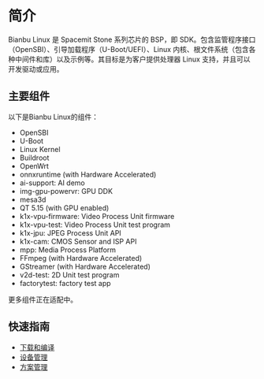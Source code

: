 

# 简介

Bianbu Linux 是 Spacemit Stone 系列芯片的 BSP，即 SDK。包含监管程序接口（OpenSBI）、引导加载程序（U-Boot/UEFI）、Linux 内核、根文件系统（包含各种中间件和库）以及示例等。其目标是为客户提供处理器 Linux 支持，并且可以开发驱动或应用。

## 主要组件

以下是Bianbu Linux的组件：

- OpenSBI
- U-Boot
- Linux Kernel
- Buildroot
- OpenWrt
- onnxruntime (with Hardware Accelerated)
- ai-support: AI demo
- img-gpu-powervr: GPU DDK
- mesa3d
- QT 5.15 (with GPU enabled)
- k1x-vpu-firmware: Video Process Unit firmware
- k1x-vpu-test: Video Process Unit test program
- k1x-jpu: JPEG Process Unit API
- k1x-cam: CMOS Sensor and ISP API
- mpp: Media Process Platform
- FFmpeg (with Hardware Accelerated)
- GStreamer (with Hardware Accelerated)
- v2d-test: 2D Unit test program
- factorytest: factory test app

更多组件正在适配中。

## 快速指南

- [下载和编译](build-bit-os.md)
- [设备管理](device_management.md)
- [方案管理](solution_management.md)




